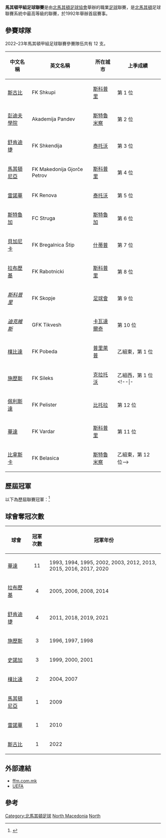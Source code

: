 {{Infobox football league
| name             = 馬其頓甲組足球聯賽
| image            = 
| pixels           = 
| country          = 北馬其頓
| confed           = [[歐洲足球協會聯盟|UEFA]]（[[歐洲|歐洲]]）
| founded          = {{Start date and age|1992}}
| teams            = 12 隊
| relegation       = [[馬其頓乙組足球聯賽|馬其頓乙組足球聯賽]]
| level            = 第 1 級
| domest_cup       = [[馬其頓盃|馬其頓盃]]
| confed_cup       = [[歐洲聯賽冠軍盃|歐洲聯賽冠軍盃]]<br /> [[歐霸盃|歐霸盃]]<br /> [[歐洲協會聯賽|歐洲協會聯賽]]
| season           = 2021–22
| champions        = [[斯古比足球會|斯古比]]（第 1 次）
| most_champs      = [[瓦爾達足球俱樂部|華達]]（11 次）
| website          = [http://ffm.mk/ 官方網站]
}}

'''馬其頓甲組足球聯賽'''是由[[北馬其頓足球協會|北馬其頓足球協會]]舉辦的職業[[足球|足球]]聯賽，是[[北馬其頓|北馬其頓]]足球聯賽系統中最高等級的聯賽，於1992年舉辦首屆賽事。

== 參賽球隊 ==
2022–23年馬其頓甲組足球聯賽參賽隊伍共有 12 支。

{| class="wikitable" style=font-size:100%
|-
!中文名稱
!英文名稱
!所在城市
!上季成績
|-
|[[斯古比足球會|斯古比]] || FK Shkupi || [[斯科普里|斯科普里]] || 第 1 位
|-
|[[彭迪夫足球學院|彭迪夫學院]] || Akademija Pandev || [[斯特魯米察|斯特魯米察]] || 第 2 位
|-
|[[斯肯迪亞足球俱樂部|舒肯迪捷]] || FK Shkendija || [[泰托沃|泰托沃]] || 第 3 位
|-
|[[馬其頓尼亞足球會|馬其頓尼亞]] || FK Makedonija Gjorče Petrov || [[斯科普里|斯科普里]] || 第 4 位
|-
|[[雷諾瓦足球俱樂部|雷諾華]] || FK Renova || [[泰托沃|泰托沃]] || 第 5 位
|-
|[[斯特魯加足球會|斯特魯加]] || FC Struga || [[斯特魯加|斯特魯加]] || 第 6 位
|-
|[[斯提普布雷加尼足球俱樂部|貝加尼卡]] || FK Bregalnica Štip || [[什蒂普|什蒂普]] || 第 7 位
|-
|[[拉博特尼基足球俱樂部|拉布歷基]] || FK Rabotnicki || [[斯科普里|斯科普里]] || 第 8 位
|-
|''[[斯科普里足球會|斯科普里]]'' || FK Skopje || [[足球會|足球會]] || 第 9 位
|-
|''[[迪克維斯市足球會|迪克維斯]]'' || GFK Tikvesh || [[卡瓦達爾奇|卡瓦達爾奇]] || 第 10 位
|-
|[[樸比達足球會|樸比達]] || FK Pobeda || [[普里萊普|普里萊普]] || 乙組東，第 1 位
|-
|[[西列克斯足球俱樂部|施歷斯]] || FK Sileks || [[克拉托沃|克拉托沃]] || 乙組西，第 1 位
<!--|-
|[[博雷斯足球會|博雷斯]] || FK Borec || [[韋萊斯|韋萊斯]] || 第 11 位
|-
|[[佩利斯特足球俱樂部|佩利斯達]] || FK Pelister || [[比托拉|比托拉]] || 第 12 位
|-
|[[瓦爾達足球俱樂部|華達]] || FK Vardar || [[斯科普里|斯科普里]] || 第 11 位
|-
|[[比拿斯卡足球會|比拿斯卡]] || FK Belasica || [[斯特魯米察|斯特魯米察]] || 乙組東，第 12 位-->
|}

== 歷屆冠軍 ==
以下為歷屆聯賽冠軍：<ref>{{cite web |title=Macedonia - List of Champions |url=http://www.rsssf.com/tablesf/fyromchamp.html |publisher=RSSSF |accessdate=2013年10月5日 |archive-date=2017年12月30日 |archive-url=https://web.archive.org/web/20171230073655/http://rsssf.com/tablesf/fyromchamp.html |dead-url=no }}</ref>

{{columns-list|4|
*1992–93：[[瓦爾達足球俱樂部|華達]]
*1993–94：[[瓦爾達足球俱樂部|華達]]
*1994–95：[[瓦爾達足球俱樂部|華達]]
*1995–96：[[西列克斯足球俱樂部|施歷斯]]
*1996–97：[[西列克斯足球俱樂部|施歷斯]]
*1997–98：[[西列克斯足球俱樂部|施歷斯]]
*1998–99：[[史諾加祖高馬尼特足球會|史諾加]]
*1999–2000：[[史諾加祖高馬尼特足球會|史諾加]]
*2000–01：[[史諾加祖高馬尼特足球會|史諾加]]
*2001–02：[[瓦爾達足球俱樂部|華達]]
*2002–03：[[瓦爾達足球俱樂部|華達]]
*2003–04：[[樸比達足球會|樸比達]]
*2004–05：[[拉博特尼基足球俱樂部|拉布歷基]]
*2005–06：[[拉博特尼基足球俱樂部|拉布歷基]]
*2006–07：[[樸比達年足球會|樸比達]]
*2007–08：[[拉博特尼基足球俱樂部|拉布歷基]]
*2008–09：[[馬其頓尼亞足球會|馬其頓尼亞]]
*2009–10：[[雷諾瓦足球俱樂部|雷諾華]]
*2010–11：[[斯肯迪亞足球俱樂部|舒肯迪捷]]
*2011–12：[[瓦爾達足球俱樂部|華達]]
*2012–13：[[瓦爾達足球俱樂部|華達]]
*2013–14：[[拉博特尼基足球俱樂部|拉布歷基]]
*2014–15：[[瓦爾達足球俱樂部|華達]]
*2015–16：[[瓦爾達足球俱樂部|華達]]
*2016–17：[[瓦爾達足球俱樂部|華達]]
*2017–18：[[斯肯迪亞足球俱樂部|舒肯迪捷]]
*2018–19：[[斯肯迪亞足球俱樂部|舒肯迪捷]]
*2019–20：[[瓦爾達足球俱樂部|華達]]
*2020–21：[[斯肯迪亞足球俱樂部|舒肯迪捷]]
*2021–22：[[斯古比足球會|斯古比]]
}}

== 球會奪冠次數 ==
{| class="wikitable"
|-
! 球會
! 冠軍次數
! 冠軍年份
|-
| [[瓦爾達足球俱樂部|華達]]
| align=center|11
| 1993, 1994, 1995, 2002, 2003, 2012, 2013, 2015, 2016, 2017, 2020
|-
| [[拉博特尼基足球俱樂部|拉布歷基]]
| align=center|4
| 2005, 2006, 2008, 2014
|-
| [[斯肯迪亞足球俱樂部|舒肯迪捷]]
| align=center|4
| 2011, 2018, 2019, 2021
|-
| [[西列克斯足球俱樂部|施歷斯]]
| align=center|3
| 1996, 1997, 1998
|-
| [[史諾加祖高馬尼特足球會|史諾加]]
| align=center|3
| 1999, 2000, 2001
|-
| [[樸比達足球會|樸比達]]
| align=center|2
| 2004, 2007
|-
| [[馬其頓尼亞足球會|馬其頓尼亞]]
| align=center|1
| 2009
|-
| [[雷諾瓦足球俱樂部|雷諾華]]
| align=center|1
| 2010
|-
| [[斯古比足球會|斯古比]]
| align=center|1
| 2022
|}

== 外部連結 ==
*[http://www.ffm.com.mk/ ffm.com.mk]{{Wayback|url=http://www.ffm.com.mk/ |date=20080723182406 }}
*[http://www.uefa.com/memberassociations/association=mkd/domesticleague/index.html UEFA]{{Wayback|url=http://www.uefa.com/memberassociations/association=mkd/domesticleague/index.html |date=20131018031005 }}

== 參考 ==
{{reflist|2}}

{{歐洲頂級足球聯賽}}

[[Category:北馬其頓足球|Category:北馬其頓足球]]
[[Category:歐洲各國足球聯賽|North Macedonia]]
[[Category:歐洲頂級足球聯賽|North]]